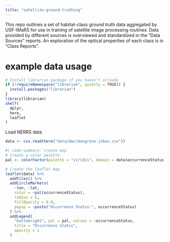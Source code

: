 ```yaml
---
title: "satellite-ground-truthing"
---
```


This repo outlines a set of habitat-class ground truth data aggregated by USF-IMaRS for use in training of satellite image processing routines.
Data provided by different sources is overviewed and standardized in the "Data Sources" reports.
An exploration of the optical properties of each class is in "Class Reports".

# example data usage
```r
# Install librarian package if you haven't already
if (!requireNamespace("librarian", quietly = TRUE)) {
  install.packages("librarian")
}
library(librarian)
shelf(
  dplyr,
  here,
  leaflet
)
```
Load NERRS data

```r
data <- csv.read(here("data/dwc/mangrove-jobos.csv"))
```

```r
#| code-summary: create map 
# Create a color palette
pal <- colorFactor(palette = "viridis", domain = data$occurrenceStatus)

# Create the leaflet map
leaflet(data) %>%
  addTiles() %>%
  addCircleMarkers(
    ~lon, ~lat,
    color = ~pal(occurrenceStatus),
    radius = 5,
    fillOpacity = 0.8,
    popup = ~paste("Occurrence Status:", occurrenceStatus)
  ) %>%
  addLegend(
    "bottomright", pal = pal, values = ~occurrenceStatus,
    title = "Occurrence Status",
    opacity = 1
  )
```

